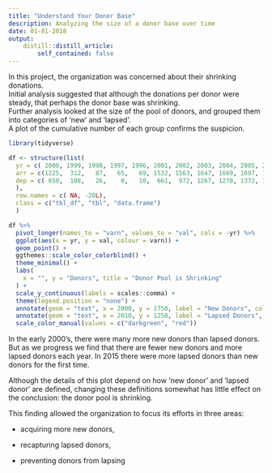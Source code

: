 ```yaml
---
title: "Understand Your Donor Base"
description: Analyzing the size of a donor base over time
date: 01-01-2018
output:
    distill::distill_article:
        self_contained: false
---
```


In this project, the organization was concerned about their shrinking donations.\
Initial analysis suggested that although the donations per donor were steady, that perhaps the donor base was shrinking.\
Further analysis looked at the size of the pool of donors, and grouped them into categories of 'new' and 'lapsed'.\
A plot of the cumulative number of each group confirms the suspicion.

```r
library(tidyverse)

df <- structure(list(
  yr = c( 2000, 1999, 1998, 1997, 1996, 2001, 2002, 2003, 2004, 2005, 2006, 2007, 2008, 2009, 2010, 2011, 2012, 2013, 2014, 2015), 
  arr = c(1225,  312,   87,   65,   69, 1532, 1563, 1647, 1669, 1697, 1698, 1762, 1796, 1807, 1808, 1826, 1837, 1945, 1950, 1960), 
  dep = c( 650,  108,   26,    0,   10,  661,  972, 1267, 1270, 1372, 1384, 1492, 1537, 1630, 1638, 1685, 1748, 1788, 1836, 2021)
  ), 
  row.names = c( NA, -20L), 
  class = c("tbl_df", "tbl", "data.frame")
  )

df %>%
  pivot_longer(names_to = "varn", values_to = "val", cols = -yr) %>%
  ggplot(aes(x = yr, y = val, colour = varn)) +
  geom_point() +
  ggthemes::scale_color_colorblind() +
  theme_minimal() +
  labs(
    x = "", y = "Donors", title = "Donor Pool is Shrinking"
  ) +
  scale_y_continuous(labels = scales::comma) +
  theme(legend.position = "none") +
  annotate(geom = "text", x = 2000, y = 1750, label = "New Donors", colour = "darkgreen") +
  annotate(geom = "text", x = 2010, y = 1250, label = "Lapsed Donors", colour = "red") +
  scale_color_manual(values = c("darkgreen", "red"))
```

In the early 2000's, there were many more new donors than lapsed donors. But as we progress we find that there are fewer new donors and more lapsed donors each year. In 2015 there were more lapsed donors than new donors for the first time.

Although the details of this plot depend on how 'new donor' and 'lapsed donor' are defined, changing these definitions somewhat has little effect on the conclusion: the donor pool is shrinking.

This finding allowed the organization to focus its efforts in three areas:

-   acquiring more new donors,

-   recapturing lapsed donors,

-   preventing donors from lapsing
